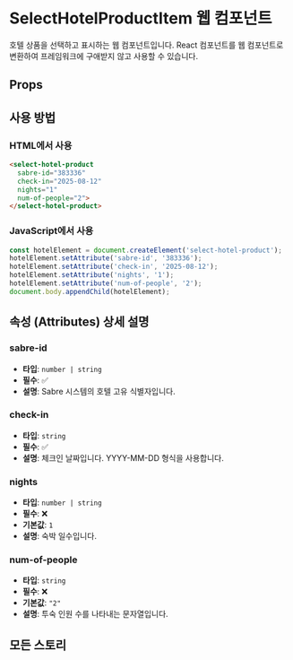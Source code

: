 
<Meta of={SelectHotelProductItemWCStories} />

# SelectHotelProductItem 웹 컴포넌트

호텔 상품을 선택하고 표시하는 웹 컴포넌트입니다. React 컴포넌트를 웹 컴포넌트로 변환하여 프레임워크에 구애받지 않고 사용할 수 있습니다.

<Primary />

## Props

<Controls />

## 사용 방법

### HTML에서 사용

```html
<select-hotel-product 
  sabre-id="383336"
  check-in="2025-08-12"
  nights="1"
  num-of-people="2">
</select-hotel-product>
```

### JavaScript에서 사용

```javascript
const hotelElement = document.createElement('select-hotel-product');
hotelElement.setAttribute('sabre-id', '383336');
hotelElement.setAttribute('check-in', '2025-08-12');
hotelElement.setAttribute('nights', '1');
hotelElement.setAttribute('num-of-people', '2');
document.body.appendChild(hotelElement);
```

## 속성 (Attributes) 상세 설명

### sabre-id
- **타입**: `number | string`
- **필수**: ✅
- **설명**: Sabre 시스템의 호텔 고유 식별자입니다.

### check-in
- **타입**: `string`
- **필수**: ✅
- **설명**: 체크인 날짜입니다. YYYY-MM-DD 형식을 사용합니다.

### nights
- **타입**: `number | string`
- **필수**: ❌
- **기본값**: `1`
- **설명**: 숙박 일수입니다.

### num-of-people
- **타입**: `string`
- **필수**: ❌
- **기본값**: `"2"`
- **설명**: 투숙 인원 수를 나타내는 문자열입니다.

## 모든 스토리

<Stories />